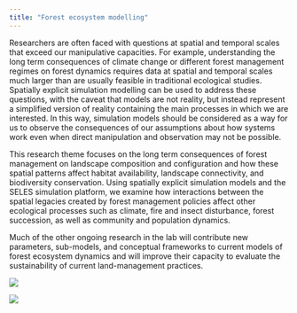 ```yaml
---
title: "Forest ecosystem modelling"
---
```

::: {.grid}
::: {.g-col-6}
Researchers are often faced with questions at spatial and temporal scales that exceed our manipulative capacities. For example, understanding the long term consequences of climate change or different forest management regimes on forest dynamics requires data at spatial and temporal scales much larger than are usually feasible in traditional ecological studies. Spatially explicit simulation modelling can be used to address these questions, with the caveat that models are not reality, but instead represent a simplified version of reality containing the main processes in which we are interested. In this way, simulation models should be considered as a way for us to observe the consequences of our assumptions about how systems work even when direct manipulation and observation may not be possible.

This research theme focuses on the long term consequences of forest management on landscape composition and configuration and how these spatial patterns affect habitat availability, landscape connectivity, and biodiversity conservation. Using spatially explicit simulation models and the SELES simulation platform, we examine how interactions between the spatial legacies created by forest management policies affect other ecological processes such as climate, fire and insect disturbance, forest succession, as well as community and population dynamics. 

Much of the other ongoing research in the lab will contribute new parameters, sub-models, and conceptual frameworks to current models of forest ecosystem dynamics and will improve their capacity to evaluate the sustainability of current land-management practices. 
:::
::: {.g-col-6}
![](/images/projects/emod3.jpg)

![](/images/projects/GeneralVLM.jpg)
:::
:::